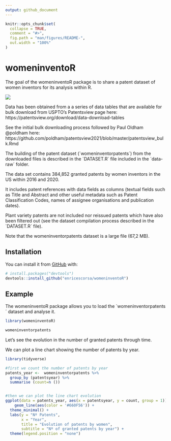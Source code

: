 ```yaml
---
output: github_document
---
```


<!-- README.md is generated from README.Rmd. Please edit that file -->

```r
knitr::opts_chunk$set(
  collapse = TRUE,
  comment = "#>",
  fig.path = "man/figures/README-",
  out.width = "100%"
)
```

# womeninventoR

<!-- badges: start -->
<!-- badges: end -->

The goal of the womeninventoR package is to share a patent dataset of women inventors for its analysis within R. 

![](hexsticker_womeninventor.png)

Data has been obtained from a a series of data tables that are available for bulk download from USPTO's Patentsview page here: https://patentsview.org/download/data-download-tables


See the initial bulk downloading process followed by Paul Oldham @poldham here: https://github.com/poldham/patentsview2021/blob/master/patentsview_bulk.Rmd

The building of the patent dataset (´womeninventorpatents´) from the downloaded files is described in the ´DATASET.R´ file included in the ´data-raw´ folder.

The data set contains 384,852 granted patents by women inventors in the US within 2016 and 2020.

It includes patent references with data fields as columns (textual fields such as Title and Abstract and other useful metadata such as Patent Classification Codes, names of assignee organisations and publication dates).

Plant variety patents are not included nor reissued patents which have also been filtered out (see the dataset compilation process described in the ´DATASET.R´ file).

Note that the womeninventorpatents dataset is a large file (67,2 MB). 


## Installation

You can install it from [GitHub](https://github.com/) with:

``` r
# install.packages("devtools")
devtools::install_github("enricescorsa/womeninventoR")

```
## Example

The womeninventoR package allows you to load the ´womeninventorpatents´  dataset and analyse it.

```r
library(womeninventoR)

womeninventorpatents
```


Let's see the evolution in the number of granted patents through time.

We can plot a line chart showing the number of patents by year.

```r
library(tidyverse)

#first we count the number of patents by year
patents_year <-  womeninventorpatents %>%
  group_by (patentsyear) %>%
  summarise (count=n ())


#then we can plot the line chart evolution
ggplot(data = patents_year, aes(x = patentsyear, y = count, group = 1)) +
    geom_line(aes(color = '#660F56')) + 
  theme_minimal() +
  labs(y = "Nº Patents",
       x = "Year",
       title = "Evolution of patents by women",
       subtitle = "Nº of granted patents by year") +
  theme(legend.position = "none")

```
